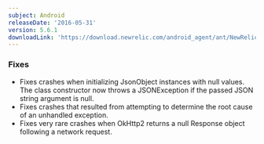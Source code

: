 ```yaml
---
subject: Android
releaseDate: '2016-05-31'
version: 5.6.1
downloadLink: 'https://download.newrelic.com/android_agent/ant/NewRelic_Android_Agent_5.6.1.zip'
---
```


### Fixes

* Fixes crashes when initializing JsonObject instances with null values. The class constructor now throws a JSONException if the passed JSON string argument is null.
* Fixes crashes that resulted from attempting to determine the root cause of an unhandled exception.
* Fixes very rare crashes when OkHttp2 returns a null Response object following a network request.
